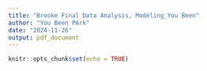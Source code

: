 ```yaml
---
title: "Brooke Final Data Analysis, Modeling_You Been"
author: "You Been PArk"
date: "2024-11-26"
output: pdf_document
---
```


```r
knitr::opts_chunk$set(echo = TRUE)
```

```r

```


```r


```
